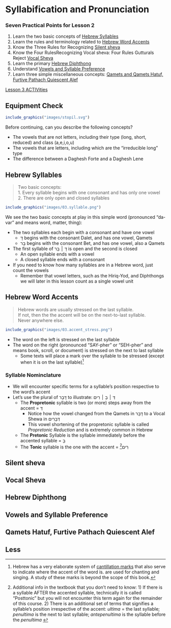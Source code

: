 # Syllabification and Pronunciation {#Syllabification}

### Seven Practical Points for Lesson 2 {-}

1. Learn the two basic concepts of [Hebrew Syllables](#three_1)
1. Learn the rules and terminology related to [Hebrew Word Accents](#three_2)
1. Know the Three Rules for Recognizing [Silent sheva](#three_3)
1. Know the Four RulesRecognizing Vocal sheva: Four Rules Gutturals Reject [Vocal Sheva](#three_4)
1. Learn the primary [Hebrew Diphthong](#three_5)
1. Understand [Vowels and Syllable Preference](#three_6)
1. Learn three simple miscellaneous concepts: [Qamets and Qamets Hatuf, Furtive Pathach Quiescent Alef](#three_7)

[Lesson 3 ACTIVities](#three_8)

## Equipment Check {-}

```{r, out.width = "300px", fig.align='center'}

include_graphics("images/stopil.svg")
```

Before continuing, can you describe the following concepts?

* The vowels that are not letters, including their type (long, short, reduced) and class (a,e,i,o,u)
* The vowels that are letters, including which are the "irreducible long" type
* The difference between a Daghesh Forte and a Daghesh Lene



## Hebrew Syllables {#three_1}

>Two basic concepts:  
1. Every syllable begins with one consonant and has only one vowel  
2. There are only open and closed syllables

```{r, out.width = "200px", fig.align='center'}

include_graphics("images/03.syllable.png")
```

We see the two basic concepts at play in this simple word (pronounced "da-var" and means word, matter, thing):

* The two syllables each begin with a consonant and have one vowel
    * דָּ begins with the consonant Dalet, and has one vowel, Qamets
    * בָר begins with the consonant Bet, and has one vowel, also a Qamets
* The first syllable of דָּ ׀ בָר is open and the second is closed
    * An open syllable ends with a vowel
    * A closed syllable ends with a consonant 
* If you need to know how many syllables are in a Hebrew word, just count the vowels
    * Remember that vowel letters, such as the Hiriq-Yod, and Diphthongs we will later in this lesson count as a single vowel unit

## Hebrew Word Accents {#three_2}

> Hebrew words are usually stressed on the last syllable.  
If not, then the the accent will be on the next-to-last syllable.  
Never anywhere else.

```{r, out.width = "200px", fig.align='center'}

include_graphics("images/03.accent_stress.png")
```

* The word on the left is stressed on the last syllable
* The word on the right (pronounced "SAY-pher" or "SEH-pher" and means book, scroll, or document) is stressed on the next to last syllable
    * Some texts will place a mark over the syllable to be stressed (except when it is on the last syllable)^[Hebrew has a very elaborate system of [cantillation marks](https://en.wikipedia.org/wiki/Hebrew_cantillation){target="_blank"} that also serve to indicate where the accent of the word is. are used for chanting and singing.  A study of these marks is beyond the scope of this book.]

### Syllable Nominclature {-}

* We will encounter specific terms for a syllable's position respective to the word's accent
* Let's use the plural of דָּבָר to illustrate: דְּ ׀ בָ ׀ רִים
    * The **Propretonic** syllable is two (or more) steps away from the accent = דְּ
        * Notice how the vowel changed from the Qamets in דָּבָר to a Vocal Shewa in דְּבָרִים
        * This vowel shortening of the propretonic syllable is called _Propretonic Reduction_ and is extremely common in Hebrew
    * The **Pretonic** Syllable is the syllable immediately before the accented syllable = בָ
    * The **Tonic** syllable is the one with the accent = רִים^[Additional info in the textbook that you don't need to know: 1) If there is a syllable AFTER the accented syllable, technically it is called "Posttonic" but you will not encounter this term again for the remainder of this course. 2) There is an additional set of terms that signifies a syllable's position irrespective of the accent: _ultima_ = the last syllable; _penultima_ is the next to last syllable; _antepenultima_ is the syllable before the _penultima_ ]

## Silent sheva

## Vocal Sheva

## Hebrew Diphthong

## Vowels and Syllable Preference

## Qamets Hatuf, Furtive Pathach Quiescent Alef

## Less